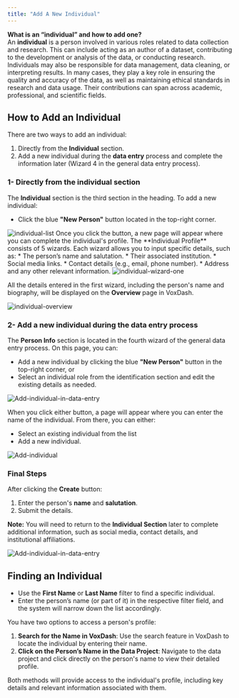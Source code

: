```yaml
---
title: "Add A New Individual" 
---
```


**What is an “individual” and how to add one?**  
An **individual** is a person involved in various roles related to data collection and research. This can include acting as an author of a dataset, contributing to the development or analysis of the data, or conducting research. Individuals may also be responsible for data management, data cleaning, or interpreting results. In many cases, they play a key role in ensuring the quality and accuracy of the data, as well as maintaining ethical standards in research and data usage. Their contributions can span across academic, professional, and scientific fields.

## **How to Add an Individual**

There are two ways to add an individual:

1. Directly from the **Individual** section.  
2. Add a new individual during the **data entry** process and complete the information later (Wizard 4 in the general data entry process).

### **1- Directly from the individual section**

The **Individual** section is the third section in the heading. To add a new individual:
* Click the blue **"New Person"** button located in the top-right corner.
<Frame>
  <img src="/images/individual-list.png" alt="individual-list" style={{ borderRadius: '0.5rem' }} />
</Frame>
Once you click the button, a new page will appear where you can complete the individual's profile. The **Individual Profile** consists of 5 wizards. Each wizard allows you to input specific details, such as:
* The person’s name and salutation.  
* Their associated institution.  
* Social media links.  
* Contact details (e.g., email, phone number).  
* Address and any other relevant information.

<Frame>
  <img src="/images/individualwizards.png" alt="individual-wizard-one" style={{ borderRadius: '0.5rem' }} />
</Frame>

All the details entered in the first wizard, including the person's name and biography, will be displayed on the **Overview** page in VoxDash.

<Frame>
  <img src="/images/person-overview.png" alt="individual-overview" style={{ borderRadius: '0.5rem' }} />
</Frame>

### **2- Add a new individual during the data entry process**

The **Person Info** section is located in the fourth wizard of the general data entry process. On this page, you can:

* Add a new individual by clicking the blue **"New Person"** button in the top-right corner, or  
* Select an individual role from the identification section and edit the existing details as needed.  


<Frame>
  <img src="/images/data-add-individual.png" alt="Add-individual-in-data-entry" style={{ borderRadius: '0.5rem' }} />
</Frame>

When you click either button, a page will appear where you can enter the name of the individual. From there, you can either:

* Select an existing individual from the list  
* Add a new individual.

<Frame>
  <img src="/images/images/add-individual1.png" alt="Add-individual" style={{ borderRadius: '0.5rem' }} />
</Frame>

### **Final Steps**

After clicking the **Create** button:

1. Enter the person's **name** and **salutation**.  
2. Submit the details.

**Note:** You will need to return to the **Individual Section** later to complete additional information, such as social media, contact details, and institutional affiliations.

<Frame>
  <img src="/images/data-add-individua2.png" alt="Add-individual-in-data-entry" style={{ borderRadius: '0.5rem' }} />
</Frame>

## **Finding an Individual**

* Use the **First Name** or **Last Name** filter to find a specific individual.  
* Enter the person’s name (or part of it) in the respective filter field, and the system will narrow down the list accordingly.

You have two options to access a person's profile:

1. **Search for the Name in VoxDash**: Use the search feature in VoxDash to locate the individual by entering their name.  
2. **Click on the Person’s Name in the Data Project**: Navigate to the data project and click directly on the person's name to view their detailed profile.

Both methods will provide access to the individual's profile, including key details and relevant information associated with them.
